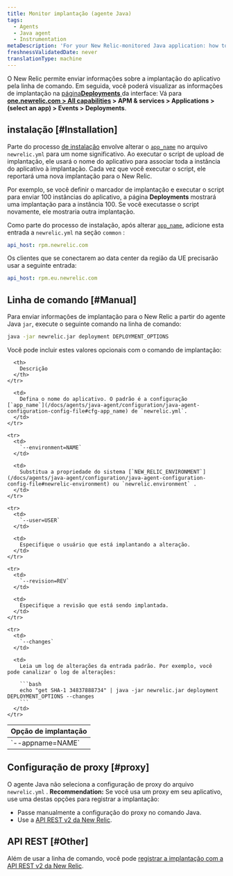 ```yaml
---
title: Monitor implantação (agente Java)
tags:
  - Agents
  - Java agent
  - Instrumentation
metaDescription: 'For your New Relic-monitored Java application: how to track and monitor deployment data.'
freshnessValidatedDate: never
translationType: machine
---
```


O New Relic permite enviar informações sobre a implantação do aplicativo pela linha de comando. Em seguida, você poderá visualizar as informações de implantação na [página<DoNotTranslate>**Deployments**</DoNotTranslate> ](/docs/apm/applications-menu/events/deployments-page)da interface: Vá para <DoNotTranslate>**[one.newrelic.com > All capabilities](https://one.newrelic.com/all-capabilities) > APM & services > Applications > (select an app) > Events > Deployments**</DoNotTranslate>.

## instalação [#Installation]

Parte do processo [de instalação](/docs/agents/java-agent/installation/java-agent-manual-installation) envolve alterar o [`app_name`](/docs/agents/java-agent/configuration/java-agent-configuration-config-file#cfg-app_name) no arquivo `newrelic.yml` para um nome significativo. Ao executar o script de upload de implantação, ele usará o nome do aplicativo para associar toda a instância do aplicativo à implantação. Cada vez que você executar o script, ele reportará uma nova implantação para o New Relic.

Por exemplo, se você definir o marcador de implantação e executar o script para enviar 100 instâncias do aplicativo, a página <DoNotTranslate>**Deployments**</DoNotTranslate> mostrará uma implantação para a instância 100. Se você executasse o script novamente, ele mostraria outra implantação.

Como parte do processo de instalação, após alterar [`app_name`](/docs/agents/java-agent/configuration/java-agent-configuration-config-file#cfg-app_name), adicione esta entrada a `newrelic.yml` na seção `common` :

```yml
api_host: rpm.newrelic.com
```

Os clientes que se conectarem ao data center da região da UE precisarão usar a seguinte entrada:

```yml
api_host: rpm.eu.newrelic.com
```

## Linha de comando [#Manual]

Para enviar informações de implantação para o New Relic a partir do agente Java `jar`, execute o seguinte comando na linha de comando:

```bash
java -jar newrelic.jar deployment DEPLOYMENT_OPTIONS
```

Você pode incluir estes valores opcionais com o comando de implantação:

<table>
  <thead>
    <tr>
      <th style={{ width: "225px" }}>
        Opção de implantação
      </th>

      <th>
        Descrição
      </th>
    </tr>
  </thead>

  <tbody>
    <tr>
      <td>
        `--appname=NAME`
      </td>

      <td>
        Defina o nome do aplicativo. O padrão é a configuração [`app_name`](/docs/agents/java-agent/configuration/java-agent-configuration-config-file#cfg-app_name) de `newrelic.yml`.
      </td>
    </tr>

    <tr>
      <td>
        `--environment=NAME`
      </td>

      <td>
        Substitua a propriedade do sistema [`NEW_RELIC_ENVIRONMENT`](/docs/agents/java-agent/configuration/java-agent-configuration-config-file#newrelic-environment) ou `newrelic.environment` .
      </td>
    </tr>

    <tr>
      <td>
        `--user=USER`
      </td>

      <td>
        Especifique o usuário que está implantando a alteração.
      </td>
    </tr>

    <tr>
      <td>
        `--revision=REV`
      </td>

      <td>
        Especifique a revisão que está sendo implantada.
      </td>
    </tr>

    <tr>
      <td>
        `--changes`
      </td>

      <td>
        Leia um log de alterações da entrada padrão. Por exemplo, você pode canalizar o log de alterações:

        ```bash
        echo "get SHA-1 34837888734" | java -jar newrelic.jar deployment DEPLOYMENT_OPTIONS --changes
        ```
      </td>
    </tr>
  </tbody>
</table>

## Configuração de proxy [#proxy]

O agente Java não seleciona a configuração de proxy do arquivo `newrelic.yml` . <DoNotTranslate>**Recommendation:**</DoNotTranslate> Se você usa um proxy em seu aplicativo, use uma destas opções para registrar a implantação:

* Passe manualmente a configuração do proxy no comando Java.
* Use a [API REST v2 da New Relic](/docs/apm/new-relic-apm/maintenance/recording-deployments).

## API REST [#Other]

Além de usar a linha de comando, você pode [registrar a implantação com a API REST v2 da New Relic](/docs/apm/new-relic-apm/maintenance/recording-deployments).